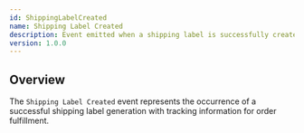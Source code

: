 ```yaml
---
id: ShippingLabelCreated
name: Shipping Label Created
description: Event emitted when a shipping label is successfully created.
version: 1.0.0
---
```


## Overview

The `Shipping Label Created` event represents the occurrence of a successful shipping label generation with tracking information for order fulfillment.

<NodeGraph />
